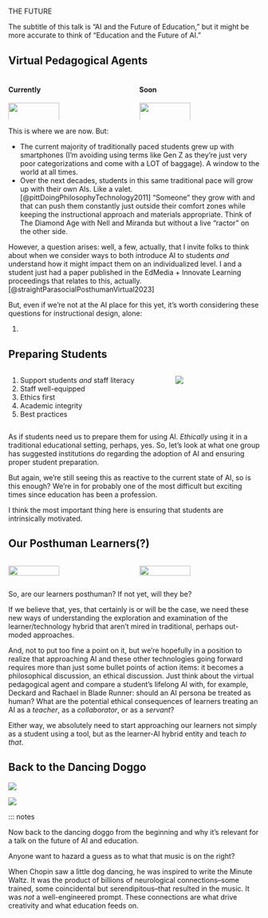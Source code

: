 #  {#future data-menu-title="The Future" background="#9EABAE" background-image="assets/lab.png" background-size="35%" background-position="right 5% top 5%"}

[THE FUTURE]{.r-fit-text}

::: notes
The subtitle of this talk is "AI and the Future of Education," but it might be more accurate to think of "Education and the Future of AI."
:::

## Virtual Pedagogical Agents

::: columns
::: {.column width="50%"}
#### Currently

![](assets/smartphone.jpg){width="65%" fig-align="center"}
:::

::: {.column width="50%"}
#### Soon

![](assets/vpa.jpg){width="65%" fig-align="center"}
:::
:::

::: attribution
:::

::: notes
This is where we are now. But:

-   The current majority of traditionally paced students grew up with smartphones (I'm avoiding using terms like Gen Z as they're just very poor categorizations and come with a LOT of baggage). A window to the world at all times.
-   Over the next decades, students in this same traditional pace will grow up with their own AIs. Like a valet. [@pittDoingPhilosophyTechnology2011] "Someone" they grow with and that can push them constantly just outside their comfort zones while keeping the instructional approach and materials appropriate. Think of The Diamond Age with Nell and Miranda but without a live "ractor" on the other side.

However, a question arises: well, a few, actually, that I invite folks to think about when we consider ways to both introduce AI to students *and* understand how it might impact them on an individualized level. I and a student just had a paper published in the EdMedia + Innovate Learning proceedings that relates to this, actually. [@straightParasocialPosthumanVirtual2023]

But, even if we're not at the AI place for this yet, it's worth considering these questions for instructional design, alone:

1.  
:::

## Preparing Students

::: columns
::: {.column width="65%"}
1.  Support students *and* staff literacy
2.  Staff well-equipped
3.  Ethics first
4.  Academic integrity
5.  Best practices
:::

::: {.column width="35%"}
![](assets/studentprep.jpg)
:::
:::

::: attribution
:::

::: notes
As if students need us to prepare them for using AI. *Ethically* using it in a traditional educational setting, perhaps, yes. So, let's look at what one group has suggested institutions do regarding the adoption of AI and ensuring proper student preparation.

But again, we're still seeing this as reactive to the current state of AI, so is this enough? We're in for probably one of the most difficult but exciting times since education has been a profession.

I think the most important thing here is ensuring that students are intrinsically motivated.
:::

## Our Posthuman Learners(?)

::: columns
::: {.column width="50%"}
![](assets/phl1.jpg){width="65%" fig-align="center"}
:::

::: {.column width="50%"}
![](assets/phl2.jpg){width="65%" fig-align="center"}
:::
:::

::: notes
So, are our learners posthuman? If not yet, will they be?

If we believe that, yes, that certainly is or will be the case, we need these new ways of understanding the exploration and examination of the learner/technology hybrid that aren't mired in traditional, perhaps out-moded approaches.

And, not to put too fine a point on it, but we're hopefully in a position to realize that approaching AI and these other technologies going forward requires more than just some bullet points of action items: it becomes a philosophical discussion, an ethical discussion. Just think about the virtual pedagogical agent and compare a student's lifelong AI with, for example, Deckard and Rachael in Blade Runner: should an AI persona be treated as human? What are the potential ethical consequences of learners treating an AI as a *teacher*, as a *collaborator*, or as a *servant*?

Either way, we absolutely need to start approaching our learners not simply as a student using a tool, but as the learner-AI hybrid entity and teach *to that*.
:::

## Back to the Dancing Doggo

::: {layout="[15,-2,15]" layout-valign="center" fig-align="center"}
![](assets/dog.gif)

![](assets/music.jpg)
:::

::: notes

Now back to the dancing doggo from the beginning and why it's relevant for a talk on the future of AI and education.

Anyone want to hazard a guess as to what that music is on the right?

When Chopin saw a little dog dancing, he was inspired to write the Minute Waltz. It was the product of billions of neurological connections--some trained, some coincidental but serendipitous--that resulted in the music. It was *not* a well-engineered prompt. These connections are what drive creativity and what education feeds on.
